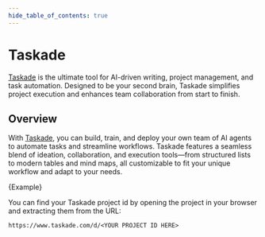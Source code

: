 ```yaml
---
hide_table_of_contents: true
---
```


# Taskade

[Taskade](https://www.taskade.com) is the ultimate tool for AI-driven writing, project management, and task automation. Designed to be your second brain, Taskade simplifies project execution and enhances team collaboration from start to finish.

## Overview

With [Taskade](https://www.taskade.com), you can build, train, and deploy your own team of AI agents to automate tasks and streamline workflows. Taskade features a seamless blend of ideation, collaboration, and execution tools—from structured lists to modern tables and mind maps, all customizable to fit your unique workflow and adapt to your needs.


<CodeBlock language="typescript">{Example}</CodeBlock>

You can find your Taskade project id by opening the project in your browser and extracting them from the URL:

```
https://www.taskade.com/d/<YOUR PROJECT ID HERE>
```

